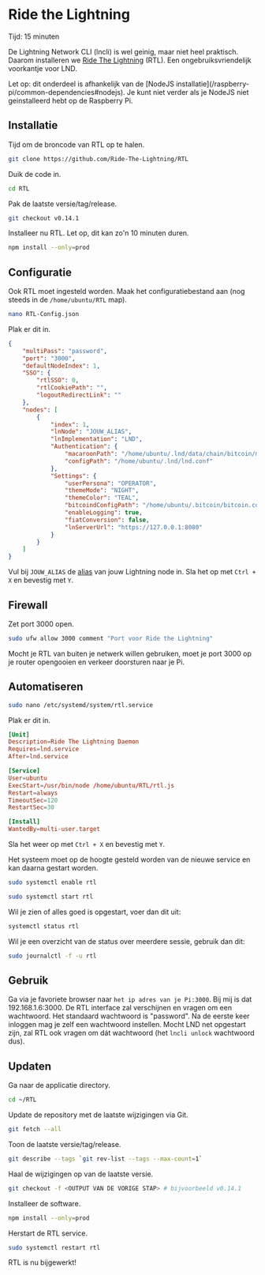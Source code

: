 
# Ride the Lightning

<Callout emoji="&#x2139;">
	Tijd: 15 minuten
</Callout>

De Lightning Network CLI \(lncli\) is wel geinig, maar niet heel praktisch. Daarom installeren we [Ride The Lightning](https://github.com/Ride-The-Lightning/RTL) \(RTL\). Een ongebruiksvriendelijk voorkantje voor LND.

<Callout emoji="&#x2139;">
	Let op: dit onderdeel is afhankelijk van de [NodeJS installatie](/raspberry-pi/common-dependencies#nodejs). Je kunt niet verder als je NodeJS niet geinstalleerd hebt op de Raspberry Pi.
</Callout>

## Installatie

Tijd om de broncode van RTL op te halen.

```bash
git clone https://github.com/Ride-The-Lightning/RTL
```

Duik de code in.

```bash
cd RTL
```

Pak de laatste versie/tag/release.

```bash
git checkout v0.14.1
```

Installeer nu RTL. Let op, dit kan zo'n 10 minuten duren.

```bash
npm install --only=prod
```

## Configuratie

Ook RTL moet ingesteld worden. Maak het configuratiebestand aan \(nog steeds in de `/home/ubuntu/RTL` map\).

```bash
nano RTL-Config.json
```

Plak er dit in.

```json
{
    "multiPass": "password",
    "port": "3000",
    "defaultNodeIndex": 1,
    "SSO": {
        "rtlSSO": 0,
        "rtlCookiePath": "",
        "logoutRedirectLink": ""
    },
    "nodes": [
        {
            "index": 1,
            "lnNode": "JOUW_ALIAS",
            "lnImplementation": "LND",
            "Authentication": {
                "macaroonPath": "/home/ubuntu/.lnd/data/chain/bitcoin/mainnet",
                "configPath": "/home/ubuntu/.lnd/lnd.conf"
            },
            "Settings": {
                "userPersona": "OPERATOR",
                "themeMode": "NIGHT",
                "themeColor": "TEAL",
                "bitcoindConfigPath": "/home/ubuntu/.bitcoin/bitcoin.conf",
                "enableLogging": true,
                "fiatConversion": false,
                "lnServerUrl": "https://127.0.0.1:8080"
            }
        }
    ]
}
```

Vul bij `JOUW_ALIAS` de [alias](/lightning/configuration) van jouw Lightning node in. Sla het op met `Ctrl + X` en bevestig met `Y`.

## Firewall

Zet port 3000 open.

```bash
sudo ufw allow 3000 comment "Port voor Ride the Lightning"
```

Mocht je RTL van buiten je netwerk willen gebruiken, moet je port 3000 op je router opengooien en verkeer doorsturen naar je Pi.

## Automatiseren

```bash
sudo nano /etc/systemd/system/rtl.service
```

Plak er dit in.

```toml
[Unit]
Description=Ride The Lightning Daemon
Requires=lnd.service
After=lnd.service

[Service]
User=ubuntu
ExecStart=/usr/bin/node /home/ubuntu/RTL/rtl.js
Restart=always
TimeoutSec=120
RestartSec=30

[Install]
WantedBy=multi-user.target
```

Sla het weer op met `Ctrl + X` en bevestig met `Y`.

Het systeem moet op de hoogte gesteld worden van de nieuwe service en kan daarna gestart worden.

```bash
sudo systemctl enable rtl
```

```bash
sudo systemctl start rtl
```

Wil je zien of alles goed is opgestart, voer dan dit uit:

```bash
systemctl status rtl
```

Wil je een overzicht van de status over meerdere sessie, gebruik dan dit:

```bash
sudo journalctl -f -u rtl
```

## Gebruik

Ga via je favoriete browser naar `het ip adres van je Pi:3000`. Bij mij is dat 192.168.1.6:3000. De RTL interface zal verschijnen en vragen om een wachtwoord. Het standaard wachtwoord is "password". Na de eerste keer inloggen mag je zelf een wachtwoord instellen. Mocht LND net opgestart zijn, zal RTL ook vragen om dát wachtwoord (het `lncli unlock` wachtwoord dus).

## Updaten

Ga naar de applicatie directory.

```bash
cd ~/RTL
```

Update de repository met de laatste wijzigingen via Git.

```bash
git fetch --all
```

Toon de laatste versie/tag/release.

```bash
git describe --tags `git rev-list --tags --max-count=1`
```

Haal de wijzigingen op van de laatste versie.

```bash
git checkout -f <OUTPUT VAN DE VORIGE STAP> # bijvoorbeeld v0.14.1
```

Installeer de software.

```bash
npm install --only=prod
```

Herstart de RTL service.

```bash
sudo systemctl restart rtl
```

RTL is nu bijgewerkt!
